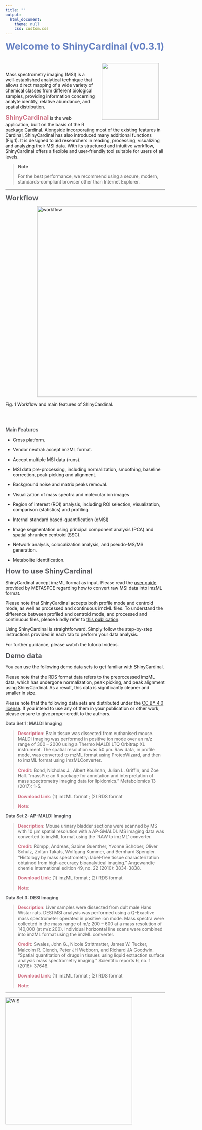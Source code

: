 ```yaml
---
title: ""
output:
  html_document:
    theme: null
    css: custom.css
---
```


<b><span style="color:#6682c4; font-size:30px;">Welcome to ShinyCardinal (v0.3.1)</span></b>

<img src='img/logo.png' height="180" style = "float: right; margin: 20px;"/>

<br></br>

Mass spectrometry imaging (MSI) is a well-established analytical technique that allows direct mapping of a wide variety of chemical classes from different biological samples, providing information concerning analyte identity, relative abundance, and spatial distribution.

<b><span style="color:#d17789; font-size:20px;">ShinyCardinal</span></b> is the web application, built on the basis of the R package <a href="https://cardinalmsi.org" target="_new">Cardinal</a>. Alongside incorporating most of the existing features in Cardinal, ShinyCardinal has also introduced many additional functions (Fig.1). It is designed to aid researchers in reading, processing, visualizing and analyzing their MSI data. With its structured and intuitive workflow, ShinyCardinal offers a flexible and user-friendly tool suitable for users of all levels.

> **Note**
>
> For the best performance, we recommend using a secure, modern, standards-compliant browser other than Internet Explorer.

---

<b><span style="color:#5c5d61; font-size:22px;">Workflow</span></b>

<img src='img/workflow.png' alt='workflow' title='workflow' style="vertical-align:middle;margin:0px 100px" width='600'/>


Fig. 1 Workflow and main features of ShinyCardinal.

<br></br>

<b><span style="color:#5c5d61; font-size:15px;">Main Features</span></b>

- Cross platform.

- Vendor neutral: accept imzML format.

- Accept multiple MSI data (runs).

- MSI data pre-processing, including normalization, smoothing, baseline correction, peak-picking and alignment.

- Background noise and matrix peaks removal.

- Visualization of mass spectra and molecular ion images

- Region of interest (ROI) analysis, including ROI selection, visualization, comparison (statistics) and profiling.

- Internal standard based-quantification (qMSI)

- Image segmentation using principal component analysis (PCA) and spatial shrunken centroid (SSC).

- Network analysis, colocalization analysis, and pseudo-MS/MS generation.

- Metabolite identification.


<b><span style="color:#5c5d61; font-size:22px;">How to use ShinyCardinal</span></b>

ShinyCardinal accept imzML format as input. Please read the <a href="https://docs.google.com/document/d/e/2PACX-1vTT4QrMQ2RJMjziscaU8S3gbznlv6Rm5ojwrsdAXPbR5bt7Ivp-ThkC0hefrk3ZdVqiyCX7VU_ddA62/pub" target="_new">user guide</a> provided by METASPCE regarding how to convert raw MSI data into imzML format. 

Please note that ShinyCardinal accepts both profile mode and centroid mode, as well as processed and continuous imzML files. To understand the difference between profiled and centroid mode, and processed and continuous files, please kindly refer to <a href="https://doi.org/10.1016/j.jprot.2012.07.026" target="_new">this publication</a>.

Using ShinyCardinal is straightforward. Simply follow the step-by-step instructions provided in each tab to perform your data analysis. 

For further guidance, please watch the tutorial videos. <a href="https://www.youtube.com/@MSI_WIS/videos" target="_new"><i class="fa fa-youtube"></i></a>


<b><span style="color:#5c5d61; font-size:22px;">Demo data</span></b>

You can use the following demo data sets to get familiar with ShinyCardinal.

Please note that the RDS format data refers to the preprocessed imzML data, which has undergone normalization, peak picking, and peak alignment using ShinyCardinal. As a result, this data is significantly cleaner and smaller in size. 

Please note that the following data sets are distributed under the <a href="https://creativecommons.org/licenses/by/4.0/" target="_new">CC BY 4.0 license</a>. If you intend to use any of them in your publication or other work, please ensure to give proper credit to the authors.

<b><span style="color:#5c5d61;">Data Set 1: MALDI Imaging</span></b>

> <b><span style="color:#d17789;">Description</span></b>: Brain tissue was dissected from euthanised mouse. MALDI imaging was performed in positive ion mode over an m/z range of 300 – 2000 using a Thermo MALDI LTQ Orbitrap XL instrument. The spatial resolution was 50 μm. Raw data, in profile mode, was converted to mzML format using ProteoWizard, and then to imzML format using imzMLConverter.
>
> <b><span style="color:#d17789;">Credit</span></b>: Bond, Nicholas J., Albert Koulman, Julian L. Griffin, and Zoe Hall. "massPix: an R package for annotation and interpretation of mass spectrometry imaging data for lipidomics." Metabolomics 13 (2017): 1-5.
>
> <b><span style="color:#d17789;">Download Link</span></b>: (1) imzML format <a href="https://www.ebi.ac.uk/metabolights/editor/MTBLS487/descriptors" target="_new"><i class="fa fa-link" aria-hidden="true"></i></i></a>; (2) RDS format <a href="https://www.dropbox.com/s/cgdzhsmrzs2rnhh/MALDI_Mouse2Brains.rds?dl=0" target="_new"><i class="fa fa-link" aria-hidden="true"></i></i></a>
>
> <b><span style="color:#d17789;">Note</span></b>: 
> 

<b><span style="color:#5c5d61;">Data Set 2: AP-MALDI Imaging</span></b>

> <b><span style="color:#d17789;">Description</span></b>: Mouse urinary bladder sections were scanned by MS with 10 μm spatial resolution with a AP-SMALDI. MS imaging data was converted to imzML format using the 'RAW to imzML' converter.
>
> <b><span style="color:#d17789;">Credit</span></b>: Römpp, Andreas, Sabine Guenther, Yvonne Schober, Oliver Schulz, Zoltan Takats, Wolfgang Kummer, and Bernhard Spengler. "Histology by mass spectrometry: label‐free tissue characterization obtained from high‐accuracy bioanalytical imaging." Angewandte chemie international edition 49, no. 22 (2010): 3834-3838.
>
> <b><span style="color:#d17789;">Download Link</span></b>: (1) imzML format <a href="https://www.ebi.ac.uk/pride/archive/projects/PXD001283" target="_new"><i class="fa fa-link" aria-hidden="true"></i></i></a>; (2) RDS format <a href="https://www.dropbox.com/s/lclimkantn52plq/MALDI_MouseUrinaryBladder.rds?dl=0" target="_new"><i class="fa fa-link" aria-hidden="true"></i></i></a>
>
> <b><span style="color:#d17789;">Note</span></b>: 
> 

<b><span style="color:#5c5d61;">Data Set 3: DESI Imaging</span></b>

> <b><span style="color:#d17789;">Description</span></b>: Liver samples were dissected from dult male Hans Wistar rats. DESI MSI analysis was performed using a Q-Exactive mass spectrometer operated in positive ion mode. Mass spectra were collected in the mass range of m/z 200 – 600 at a mass resolution of 140,000 (at m/z 200). Individual horizontal line scans were combined into imzML format using the imzML converter.
>
> <b><span style="color:#d17789;">Credit</span></b>: Swales, John G., Nicole Strittmatter, James W. Tucker, Malcolm R. Clench, Peter JH Webborn, and Richard JA Goodwin. "Spatial quantitation of drugs in tissues using liquid extraction surface analysis mass spectrometry imaging." Scientific reports 6, no. 1 (2016): 37648.
>
> <b><span style="color:#d17789;">Download Link</span></b>: (1) imzML format <a href="https://metaspace2020.eu/dataset/2016-12-09_10h16m23s" target="_new"><i class="fa fa-link" aria-hidden="true"></i></i></a>; (2) RDS format <a href="https://www.dropbox.com/s/vgi2yc0wusi9fqt/DESI_MouseLiver.rds?dl=0" target="_new"><i class="fa fa-link" aria-hidden="true"></i></i></a>
>
> <b><span style="color:#d17789;">Note</span></b>:

---
<a href= 'https://www.weizmann.ac.il'><img src='img/WIS.png' alt='WIS' title='Weizmann Institute of Science' width='400'/></a>

<br></br>
